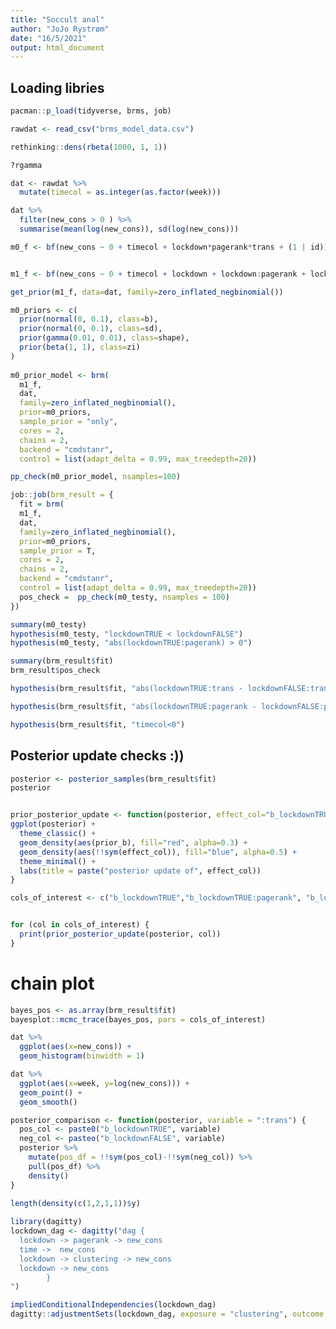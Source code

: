 ```yaml
---
title: "Soccult anal"
author: "JoJo Rystrøm"
date: "16/5/2021"
output: html_document
---
```


## Loading libries
```r
pacman::p_load(tidyverse, brms, job)
```

```r
rawdat <- read_csv("brms_model_data.csv")
```

```r
rethinking::dens(rbeta(1000, 1, 1))

?rgamma
```


```r
dat <- rawdat %>% 
  mutate(timecol = as.integer(as.factor(week)))

dat %>% 
  filter(new_cons > 0 ) %>% 
  summarise(mean(log(new_cons)), sd(log(new_cons)))

m0_f <- bf(new_cons ~ 0 + timecol + lockdown*pagerank*trans + (1 | id))


m1_f <- bf(new_cons ~ 0 + timecol + lockdown + lockdown:pagerank + lockdown:trans + (1 | id))

get_prior(m1_f, data=dat, family=zero_inflated_negbinomial())

m0_priors <- c(
  prior(normal(0, 0.1), class=b), 
  prior(normal(0, 0.1), class=sd), 
  prior(gamma(0.01, 0.01), class=shape),
  prior(beta(1, 1), class=zi)
)
 
m0_prior_model <- brm(
  m1_f,
  dat,
  family=zero_inflated_negbinomial(),
  prior=m0_priors,
  sample_prior = "only",
  cores = 2,
  chains = 2,
  backend = "cmdstanr", 
  control = list(adapt_delta = 0.99, max_treedepth=20))

pp_check(m0_prior_model, nsamples=100)

job::job(brm_result = {
  fit = brm(
  m1_f,
  dat,
  family=zero_inflated_negbinomial(),
  prior=m0_priors,
  sample_prior = T,
  cores = 2,
  chains = 2,
  backend = "cmdstanr", 
  control = list(adapt_delta = 0.99, max_treedepth=20))
  pos_check =  pp_check(m0_testy, nsamples = 100)
})

summary(m0_testy)
hypothesis(m0_testy, "lockdownTRUE < lockdownFALSE")
hypothesis(m0_testy, "abs(lockdownTRUE:pagerank) > 0")
```

```r
summary(brm_result$fit)
brm_result$pos_check

hypothesis(brm_result$fit, "abs(lockdownTRUE:trans - lockdownFALSE:trans) > 0")

hypothesis(brm_result$fit, "abs(lockdownTRUE:pagerank - lockdownFALSE:pagerank) > 0")

hypothesis(brm_result$fit, "timecol<0")

```
## Posterior update checks :)) 
```r
posterior <- posterior_samples(brm_result$fit)
posterior


prior_posterior_update <- function(posterior, effect_col="b_lockdownTRUE") {
ggplot(posterior) +
  theme_classic() +
  geom_density(aes(prior_b), fill="red", alpha=0.3) +
  geom_density(aes(!!sym(effect_col)), fill="blue", alpha=0.5) + 
  theme_minimal() + 
  labs(title = paste("posterior update of", effect_col))
}

cols_of_interest <- c("b_lockdownTRUE","b_lockdownTRUE:pagerank", "b_lockdownTRUE:trans", "b_lockdownFALSE:trans", "b_lockdownFALSE:pagerank") 


for (col in cols_of_interest) {
  print(prior_posterior_update(posterior, col))
}
```
# chain plot 
```r
bayes_pos <- as.array(brm_result$fit)
bayesplot::mcmc_trace(bayes_pos, pars = cols_of_interest)
```



```r
dat %>% 
  ggplot(aes(x=new_cons)) + 
  geom_histogram(binwidth = 1)

dat %>% 
  ggplot(aes(x=week, y=log(new_cons))) + 
  geom_point() + 
  geom_smooth()
```
```r
posterior_comparison <- function(posterior, variable = ":trans") {
  pos_col <- paste0("b_lockdownTRUE", variable)
  neg_col <- pasteo("b_lockdownFALSE", variable)
  posterior %>% 
    mutate(pos_df = !!sym(pos_col)-!!sym(neg_col)) %>% 
    pull(pos_df) %>% 
    density()
}
 
length(density(c(1,2,1,1))$y)
```
```r
library(dagitty)
lockdown_dag <- dagitty("dag {
  lockdown -> pagerank -> new_cons 
  time ->  new_cons
  lockdown -> clustering -> new_cons
  lockdown -> new_cons
        }
")

impliedConditionalIndependencies(lockdown_dag)
dagitty::adjustmentSets(lockdown_dag, exposure = "clustering", outcome = "new_cons")

```


